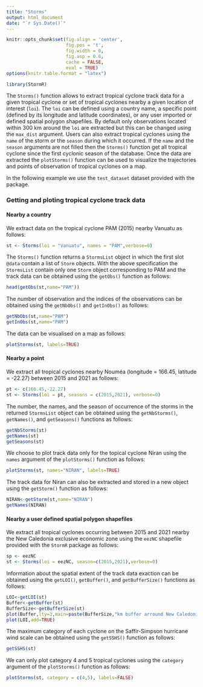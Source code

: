 ```yaml
---
title: "Storms"
output: html_document
date: "`r Sys.Date()`"
---
```



```r
knitr::opts_chunk$set(fig.align = 'center',
                      fig.pos = 't',
                      fig.width = 6,
                      fig.asp = 0.6,
                      cache = FALSE,
                      eval = TRUE)
options(knitr.table.format = "latex")
```


``` r
library(StormR)
```

The `Storms()` function allows to extract tropical cyclone track data for a given tropical cyclone or set of tropical cyclones nearby a given location of interest (`loi`). The `loi` can be defined using a country name, a specific point (defined by its longitude and latitude coordinates), or any user imported or defined spatial polygon shapefiles. By default only observations located within 300 km around the `loi` are extracted but this can be changed using the `max_dist` argument. Users can also extract tropical cyclones using the `name` of the storm or the `season` during which it occurred. If the `name` and the `season` arguments are not filled then the `Storms()` function get all tropical cyclone since the first cyclonic season of the database. Once the data are extracted the `plotStorms()` function can be used to visualize the trajectories and points of observation of tropical cyclones on a map.

In the following example we use the `test_dataset` dataset provided with the package. 

### Getting and ploting tropical cyclone track data

#### Nearby a country

We extract data on the tropical cyclone PAM (2015) nearby Vanuatu as follows:  

``` r
st <- Storms(loi = "Vanuatu", names = "PAM",verbose=0)
```

The `Storms()` function returns a `StormsList` object in which the first slot `@data` contain a list of `Storm` objects. With the above specification the `StormsList` contain only one `Storm` object corresponding to PAM and the track data can be obtained using the `getObs()` function as follows:

``` r
head(getObs(st,name="PAM"))
```

The number of observation and the indices of the observations can be obtained using the `getNbObs()` and `getInObs()` as follows:

``` r
getNbObs(st,name="PAM")
getInObs(st,name="PAM")
```

The data can be visualised on a map as follows:

``` r
plotStorms(st, labels=TRUE)
```

#### Nearby a point

We extract all tropical cyclones nearby Nouméa (longitude = 166.45, latitude = -22.27) between 2015 and 2021 as follows:

``` r
pt <- c(166.45,-22.27)
st <- Storms(loi = pt, seasons = c(2015,2021), verbose=0)
```

The number, the names, and the season of occurrence of the storms in the returned `StormsList` object can be obtained using the `getNbStorms()`, `getNames()`, and `getSeasons()` functions as follows:

``` r
getNbStorms(st)
getNames(st)
getSeasons(st)
```

We choose to plot track data only for the topical cyclone Niran using the `names` argument of the `plotStorms()` function as follows:

``` r
plotStorms(st, names="NIRAN", labels=TRUE)
```

The track data for Niran can also be extracted and stored in a new object using the `getStorm()` function as follows:

``` r
NIRAN<-getStorm(st,name="NIRAN")
getNames(NIRAN)
```

#### Nearby a user defined spatial polygon shapefiles 

We extract all tropical cyclones occurring between 2015 and 2021 nearby the New Caledonia exclusive economic zone using the `eezNC` shapefile provided with the `StormR` package as follows:

``` r
sp <- eezNC
st <- Storms(loi = eezNC, season=c(2015,2021),verbose=0)
```

Information about the spatial extent of the track data exaction can be obtained using the `getLOI()`, `getBuffer()`, and `getBufferSize()` functions as follows:

``` r
LOI<-getLOI(st)
Buffer<-getBuffer(st)
BufferSize<-getBufferSize(st)
plot(Buffer,lty=3,main=paste(BufferSize,"km buffer arround New Caledonian EEZ",sep=" "))
plot(LOI,add=TRUE)
```

The maximum category of each cyclone on the Saffir-Simpson hurricane wind scale can be obtained using the `getSSHS()` function as follows:

``` r
getSSHS(st)
```

We can only plot category 4 and 5 tropical cyclones using the `category` argument of the `plotStorms()` function as follows:

``` r
plotStorms(st, category = c(4,5), labels=FALSE)
```

